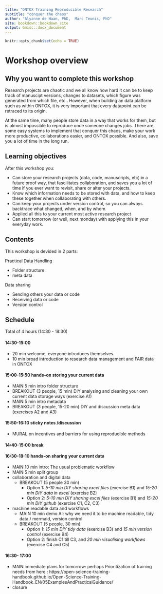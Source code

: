 ```yaml
---
title: "ONTOX Training Reproducible Research"
subtitle: "conquer the chaos"
author: "Alyanne de Haan, PhD,  Marc Teunis, PhD"
site: bookdown::bookdown_site
output: Gmisc::docx_document
---
```


```r
knitr::opts_chunk$set(echo = TRUE)

```

# Workshop overview

## Why you want to complete this workshop

Research projects are chaotic and we all know how hard it can be to keep track of manuscipt versions, changes to datasets, which figure was generated from which file, etc.. However, when building an data platform such as within ONTOX, it is very important that every datapoint can be retraced to its origin.

At the same time, many people store data in a way that works for them, but is almost impossible to reproduce once someone changes jobs. There are some easy systems to implement that conquer this chaos, make your work more productive, collaborations easier, and ONTOX possible. And also, save you a lot of time in the long run.


## Learning objectives

After this workshop you:

 - Can store your research projects (data, code, manuscripts, etc) in a future proof way, that fascilitates collaboration, and saves you a lot of time if you ever want to revisit, share or alter your projects. 
 - Know which information needs to be stored with data, and how to keep these together when collaborating with others.
 - Can keep your projects under version control, so you can always backtrace what changed, when, and by whom.
 - Applied all this to your current most active research project
 - Can start tomorrow (or well, next monday) with applying this in your everyday work.

## Contents 

This workshop is devided in 2 parts: 

Practical Data Handling

 - Folder structure
 - meta data
 
Data sharing

 - Sending others your data or code 
 - Receiving data or code
 - Version control 

## Schedule 

Total of 4 hours (14:30 - 18:30) 

#### 14:30-15:00
 - 20 min welcome, everyone introduces themselves
 - 10 min broad introduction to research data management and FAIR data in ONTOX
 
#### 15:00-15:50 hands-on storing your current data 
 - MAIN 5 min intro folder structure 
 - BREAKOUT (3 people, 15 min) DIY analysing and cleaning your own current data storage ways (exercise A1)
 - MAIN 5 min intro metadata
 - BREAKOUT (3 people, 15-20 min) DIY and discussion meta data (exercises A2 and A3)

#### 15:50-16:10 sticky notes /discussion
 - MURAL on incentives and barriers for using reproducible methods

#### 14:40-15:00 break

#### 16:30-18:10 hands-on sharing your current data
 - MAIN 10 min intro: The usual problematic workflow
 - MAIN 5 min split group
 - collaboration and digital data
   + BREAKOUT (5 people 30 min) 
     + Option 1: *5-10 min DIY sharing excel files* (exercise B1) and *15-20 min DIY data in excel* (exercise B2) 
     + Option 2: *5-10 min DIY sharing excel files* (exercise B1) and *15-20 min DIY github* (exercise C1, C2, C3) 
 - machine readable data and workflows
   + MAIN 10 min demo AI: why we need it to be machine readable, tidy data / mermaid, version control
   + BREAKOUT (5 people, 30 min) 
     + Option 1: *15 min DIY tidy data* (exercise B3) and *15 min version control* (exercise B4)
     + Option 2: finish C1 till C3, and *20 min visualising workflows* (exercise C4 and C5)
     
#### 16:30- 17:00
 - MAIN immediate plans for tomorrow: perhaps Prioritization of training needs from here : https://open-science-training-handbook.github.io/Open-Science-Training-Handbook_EN/05ExamplesAndPracticalGuidance/
 - closure


